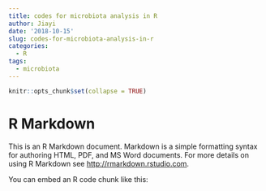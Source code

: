 ```yaml
---
title: codes for microbiota analysis in R
author: Jiayi
date: '2018-10-15'
slug: codes-for-microbiota-analysis-in-r
categories:
  - R
tags:
  - microbiota
---
```


```r
knitr::opts_chunk$set(collapse = TRUE)
```

# R Markdown

This is an R Markdown document. Markdown is a simple formatting syntax for authoring HTML, PDF, and MS Word documents. For more details on using R Markdown see <http://rmarkdown.rstudio.com>.

You can embed an R code chunk like this: